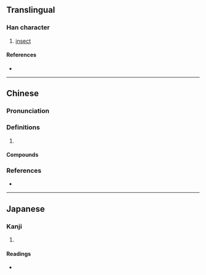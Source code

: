 {{character info/new}}
==Translingual==

===Han character===
{{Han char|rn=72|rad=日|as=07|sn=11|four=60227|canj=ACNH|ids=⿱日弟}}

# [[insect]]

====References====
* {{Han ref|kx=0495.390|dkj=13944|dj=0862.020|hdz=21514.070|uh=665C|ud=26204|bh=D5AD|bd=54701}}

----

==Chinese==
{{zh-forms}}

===Pronunciation===
{{zh-pron
|m=kūn
|c=gwan1,kwan1
|mc=y
|oc=y
|cat=
}}

===Definitions===
{{zh-hanzi}}

# {{rfdef|zh}}

====Compounds====
{{zh-der|晜孫}}

===References===
* {{R:yue:Hanzi}}

----

==Japanese==

===Kanji===
{{ja-kanji|grade=|rs=日07}}

# {{defn|lang=ja|sort=日07}}

====Readings====
* {{ja-readings|on=[[こん]] (kon), [[あに]] (ani)|kun=}}